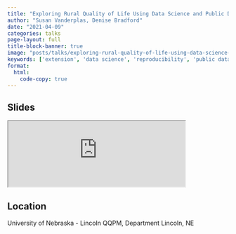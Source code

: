```yaml
---
title: "Exploring Rural Quality of Life Using Data Science and Public Data"
author: "Susan Vanderplas, Denise Bradford"
date: "2021-04-09"
categories: talks
page-layout: full
title-block-banner: true
image: "posts/talks/exploring-rural-quality-of-life-using-data-science-and-public-data.png"
keywords: ['extension', 'data science', 'reproducibility', 'public data', 'Talk']
format:
  html:
    code-copy: true
---
```

 
## Slides

<iframe src='https://srvanderplas.github.io/2021-Presentations/04-QQPM-Rural-Smart-Shrinkage/#1' height='auto' width='80%'>
                        </iframe>
## Location
University of Nebraska - Lincoln
QQPM, Department
Lincoln, NE
